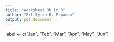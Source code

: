 ```yaml
---
title: "Worksheet 3b in R"
author: "Erl Syron R. Espadon"
output: pdf_document
---
```


label <- c("Jan", "Feb", "Mar", "Apr", "May", "Jun")